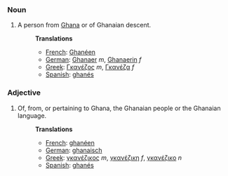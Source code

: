 ===Noun===
#A person from [[Ghana]] or of Ghanaian descent.
#:'''Translations'''
#:*[[French]]: [[Ghanéen]]
#:*[[German]]: [[Ghanaer]] ''m'', [[Ghanaerin]] ''f''
#:*[[Greek]]: [[Γκανέζος]] ''m'', [[Γκανέζα]] ''f''
#:*[[Spanish]]: [[ghanés]]

===Adjective===
#Of, from, or pertaining to Ghana, the Ghanaian people or the Ghanaian language.
#:'''Translations'''
#:*[[French]]: [[ghanéen]]
#:*[[German]]: [[ghanaisch]]
#:*[[Greek]]: [[γκανέζικος]] ''m'',  [[γκανέζικη]] ''f'', [[γκανέζικο]] ''n''
#:*[[Spanish]]: [[ghanés]]